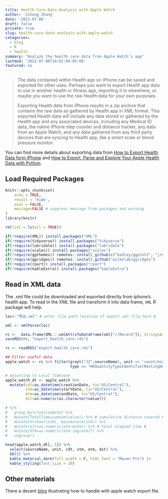 ```yaml
---
title: Health Care Data Analysis with Apple Watch
author: 'Jihong Zhang'
date: '2021-07-06'
draft: false
private: true
slug: health-care-data-analysis-with-apple-watch
categories:
  - blog
  - R
  - health
summary: "Analyze the health care data from Apple Watch's app"
lastmod: '2021-07-06T14:02:09-05:00'
featured: no
---
```


> The data contained within Health app on iPhone can be saved and exported for other uses. Perhaps you want to export Health app data to use in another health or fitness app, importing it to elsewhere, or maybe you want to use the raw Health data for your own purposes.
>
> Exporting Health data from iPhone results in a zip archive that contains the raw data as gathered by Health app in XML format. This exported Health data will include any data stored or gathered by the Health app and any associated devices, including any Medical ID data, the native iPhone step counter and distance tracker, any data from an Apple Watch, and any data gathered from any third party devices that are syncing to Health app, like a smart scale or blood pressure monitor.

You can find more details about exporting data from [How to Export Health Data form iPhone](https://osxdaily.com/2019/05/20/export-health-data-from-iphone/) and [How to Export, Parse and Explore Your Apple Health Data with Python](http://www.markwk.com/data-analysis-for-apple-health.html).

## Load Required Packages

```r
knitr::opts_chunk$set(
	echo = TRUE,
	result = 'hide', 
	eval = FALSE,
	message=FALSE # suppress message from packages and warning
)
library(knitr)
```

```r
rm(list = ls(all = TRUE))

if(!require(XML)) install.packages("XML")
if(!require(tidyverse)) install.packages("tidyverse")
if(!require(lubridate)) install.packages("lubridate")
if(!require(scales)) install.packages("scales")
if(!require(ggthemes)) remotes::install_github(c("hadley/ggplot2", "jrnold/ggthemes"))
if(!require(ggridges)) remotes::install_github("wilkelab/ggridges")
if(!require(rpart)) install.packages("rpart")
if(!require(kableExtra)) install.packages("kableExtra")
```

## Read in XML data

The .xml file could be downloaded and exported directly from iphone's health app. To read in the XML file and transform it into data frame, `XML` R package will help.

```r
loc<-"导出.xml" # enter file path location of export.xml file here #

xml <- xmlParse(loc)

rc <-  data.frame(XML:::xmlAttrsToDataFrame(xml["//Record"]), stringsAsFactors = F)
saveRDS(rc, "export_health_care.rds")
```

```r
rc <- readRDS("export_health_care.rds")

## Filter useful data
apple_watch <- rc %>% filter(grepl("JZ",sourceName), unit == 'count/min', 
                             type == "HKQuantityTypeIdentifierRestingHeartRate")

# Adjusting to Local Timezone
apple_watch_dt <- apple_watch %>%
  mutate(cdt=as_datetime(creationDate, tz="US/Central"),
         stm=as_datetime(startDate, tz="US/Central"),
         etm=as_datetime(endDate, tz="US/Central"),
         dst=as.numeric(as.character(value))) 

# %>%
#   group_by(creationDate) %>%
#   mutate(TotalTime=cumsum(value)) %>% # cumulative distance covered #
#   mutate(hr=hour(stm), min=minute(stm)) %>%
#   mutate(elt=as.numeric(etm-mntm)) %>% # total elapsed time #
#   mutate(dtm=as.numeric(etm-lag(etm))) %>%
#   ungroup()
```

```r
head(apple_watch_dt[,-1]) %>% 
  select(sourceName, unit, cdt, stm, etm, dst) %>% 
  kbl() %>% 
  kable_material_dark(full_width = F, html_font = "Maven Pro") |> 
  kable_styling(font_size = 10)
```

## Other materials

There a decent [blog](https://www.inpredictable.com/2021/06/analyzing-your-run-data-with-r.html) illustrating how to handle with apple watch export file.
